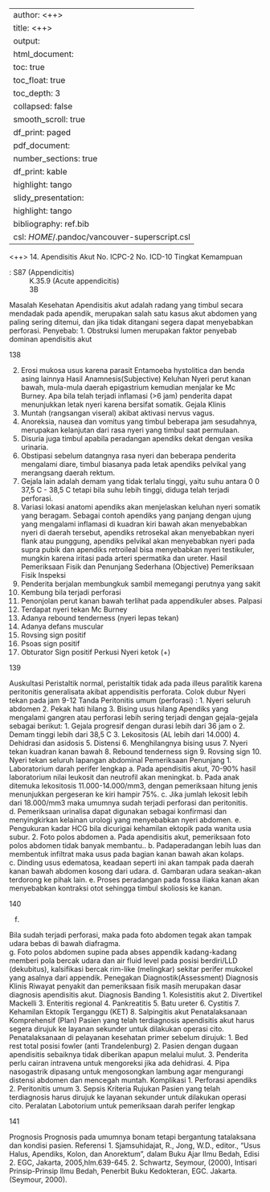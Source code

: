 
---
author: <++>
title: <++>
output:
  html_document:
    toc: true
    toc_float: true
    toc_depth: 3
    collapsed: false
    smooth_scroll: true
    df_print: paged
  pdf_document:
    number_sections: true
    df_print: kable
    highlight: tango
  slidy_presentation:
    highlight: tango
bibliography: ref.bib
csl: $HOME$/.pandoc/vancouver-superscript.csl
---

<++>
14. Apendisitis Akut
No. ICPC-2
No. ICD-10
Tingkat Kemampuan

: S87 (Appendicitis)
: K.35.9 (Acute appendicitis)
: 3B

Masalah Kesehatan
Apendisitis akut adalah radang yang timbul secara mendadak pada apendik,
merupakan salah satu kasus akut abdomen yang paling sering ditemui, dan
jika tidak ditangani segera dapat menyebabkan perforasi.
Penyebab:
1. Obstruksi lumen merupakan faktor penyebab dominan apendisitis akut

138

2. Erosi mukosa usus karena parasit Entamoeba hystolitica dan benda asing
lainnya
Hasil Anamnesis(Subjective)
Keluhan
Nyeri perut kanan bawah, mula-mula daerah epigastrium kemudian menjalar
ke Mc Burney. Apa bila telah terjadi inflamasi (>6 jam) penderita dapat
menunjukkan letak nyeri karena bersifat somatik.
Gejala Klinis
1. Muntah (rangsangan viseral) akibat aktivasi nervus vagus.
2. Anoreksia, nausea dan vomitus yang timbul beberapa jam sesudahnya,
merupakan kelanjutan dari rasa nyeri yang timbul saat permulaan.
3. Disuria juga timbul apabila peradangan apendiks dekat dengan vesika
urinaria.
4. Obstipasi sebelum datangnya rasa nyeri dan beberapa penderita
mengalami diare, timbul biasanya pada letak apendiks pelvikal yang
merangsang daerah rektum.
5. Gejala lain adalah demam yang tidak terlalu tinggi, yaitu suhu antara
0
0
37,5 C - 38,5 C tetapi bila suhu lebih tinggi, diduga telah terjadi perforasi.
6. Variasi lokasi anatomi apendiks akan menjelaskan keluhan nyeri somatik
yang beragam. Sebagai contoh apendiks yang panjang dengan ujung yang
mengalami inflamasi di kuadran kiri bawah akan menyebabkan nyeri di
daerah tersebut, apendiks retrosekal akan menyebabkan nyeri flank atau
punggung, apendiks pelvikal akan menyebabkan nyeri pada supra pubik
dan apendiks retroileal bisa menyebabkan nyeri testikuler, mungkin karena
iritasi pada arteri spermatika dan ureter.
Hasil Pemeriksaan Fisik dan Penunjang Sederhana (Objective)
Pemeriksaan Fisik
Inspeksi
1. Penderita berjalan membungkuk sambil memegangi perutnya yang sakit
2. Kembung bila terjadi perforasi
3. Penonjolan perut kanan bawah terlihat pada appendikuler abses.
Palpasi
1. Terdapat nyeri tekan Mc Burney
2. Adanya rebound tenderness (nyeri lepas tekan)
3. Adanya defans muscular
4. Rovsing sign positif
5. Psoas sign positif
6. Obturator Sign positif
Perkusi
Nyeri ketok (+)

139

Auskultasi
Peristaltik normal, peristaltik tidak ada pada illeus paralitik karena peritonitis
generalisata akibat appendisitis perforata.
Colok dubur
Nyeri tekan pada jam 9-12
Tanda Peritonitis umum (perforasi) :
1. Nyeri seluruh abdomen
2. Pekak hati hilang
3. Bising usus hilang
Apendiks yang mengalami gangren atau perforasi lebih sering terjadi dengan
gejala-gejala sebagai berikut:
1. Gejala progresif dengan durasi lebih dari 36 jam
o
2. Demam tinggi lebih dari 38,5 C
3. Lekositosis (AL lebih dari 14.000)
4. Dehidrasi dan asidosis
5. Distensi
6. Menghilangnya bising usus
7. Nyeri tekan kuadran kanan bawah
8. Rebound tenderness sign
9. Rovsing sign
10. Nyeri tekan seluruh lapangan abdominal
Pemeriksaan Penunjang
1. Laboratorium darah perifer lengkap
a. Pada apendisitis akut, 70-90% hasil laboratorium nilai leukosit dan
neutrofil akan meningkat.
b. Pada anak ditemuka lekositosis 11.000-14.000/mm3, dengan
pemeriksaan hitung jenis menunjukkan pergeseran ke kiri hampir 75%.
c. Jika jumlah lekosit lebih dari 18.000/mm3 maka umumnya sudah
terjadi perforasi dan peritonitis.
d. Pemeriksaan urinalisa dapat digunakan sebagai konfirmasi dan
menyingkirkan kelainan urologi yang menyebabkan nyeri abdomen.
e. Pengukuran kadar HCG bila dicurigai kehamilan ektopik pada wanita
usia subur.
2. Foto polos abdomen
a. Pada apendisitis akut, pemeriksaan foto polos abdomen tidak banyak
membantu..
b. Padaperadangan lebih luas dan membentuk infiltrat maka usus pada
bagian kanan bawah akan kolaps.
c. Dinding usus edematosa, keadaan seperti ini akan tampak pada
daerah kanan bawah abdomen kosong dari udara.
d. Gambaran udara seakan-akan terdorong ke pihak lain.
e. Proses peradangan pada fossa iliaka kanan akan menyebabkan
kontraksi otot sehingga timbul skoliosis ke kanan.

140

f.

Bila sudah terjadi perforasi, maka pada foto abdomen tegak akan
tampak udara bebas di bawah diafragma.\
g. Foto polos abdomen supine pada abses appendik kadang-kadang
memberi pola bercak udara dan air fluid level pada posisi berdiri/LLD
(dekubitus), kalsifikasi bercak rim-like (melingkar) sekitar perifer
mukokel yang asalnya dari appendik.
Penegakan Diagnostik(Assessment)
Diagnosis Klinis
Riwayat penyakit dan pemeriksaan fisik masih merupakan dasar diagnosis
apendisitis akut.
Diagnosis Banding
1. Kolesistitis akut
2. Divertikel Mackelli
3. Enteritis regional
4. Pankreatitis
5. Batu ureter
6. Cystitis
7. Kehamilan Ektopik Terganggu (KET)
8. Salpingitis akut
Penatalaksanaan Komprehensif (Plan)
Pasien yang telah terdiagnosis apendisitis akut harus segera dirujuk ke
layanan sekunder untuk dilakukan operasi cito.
Penatalaksanaan di pelayanan kesehatan primer sebelum dirujuk:
1. Bed rest total posisi fowler (anti Trandelenburg)
2. Pasien dengan dugaan apendisitis sebaiknya tidak diberikan apapun
melalui mulut.
3. Penderita perlu cairan intravena untuk mengoreksi jika ada dehidrasi.
4. Pipa nasogastrik dipasang untuk mengosongkan lambung agar
mengurangi distensi abdomen dan mencegah muntah.
Komplikasi
1. Perforasi apendiks
2. Peritonitis umum
3. Sepsis
Kriteria Rujukan
Pasien yang telah terdiagnosis harus dirujuk ke layanan sekunder untuk
dilakukan operasi cito.
Peralatan
Labotorium untuk pemeriksaan darah perifer lengkap

141

Prognosis
Prognosis pada umumnya bonam tetapi bergantung tatalaksana dan kondisi
pasien.
Referensi
1. Sjamsuhidajat, R., Jong, W.D., editor., “Usus Halus, Apendiks, Kolon, dan
Anorektum”, dalam Buku Ajar Ilmu Bedah, Edisi 2. EGC, Jakarta,
2005,hlm.639-645.
2. Schwartz, Seymour, (2000), Intisari Prinsip-Prinsip Ilmu Bedah, Penerbit
Buku Kedokteran, EGC. Jakarta. (Seymour, 2000).

